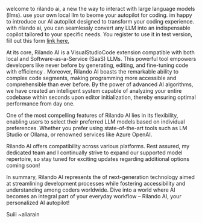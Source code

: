 


welcome to rilando ai, a new the way to interact with large language models (llms).
use your own local llm to beome your autopilot for coding.
im happy to introduce our  AI autopilot designed to transform your coding experience.
with rilando ai, you can seamlessly convert any LLM into an indispensable copilot tailored to your specific needs. You register to use it in test version,
fill out this form [link here](https://tally.so/r/n06KGP),


At its core, Rilando AI is a VisualStudioCode extension compatible with both local and Software-as-a-Service (SaaS) LLMs.
This powerful tool empowers developers like never before by generating, editing, and fine-tuning code with efficiency
.
Moreover, Rilando AI boasts the remarkable ability to complex code segments, making programming more accessible and comprehensible than ever before.
By the power of advanced AI algorithms, we have created an intelligent system capable of analyzing your entire codebase within seconds upon editor initialization,
thereby ensuring optimal performance from day one.

One of the most compelling features of Rilando AI lies in its flexibility, enabling users to select their preferred LLM models based on individual preferences.
Whether you prefer using state-of-the-art tools such as LM Studio or Ollama, or renowned services like Azure OpenAI.

Rilando AI offers compatibility across various platforms.
Rest assured, my dedicated team and I continually strive to expand our supported model repertoire, so stay tuned for exciting updates regarding
additional options coming soon!

In summary, Rilando AI represents the of next-generation technology aimed at streamlining development processes while fostering accessibility
and understanding among coders worldwide. Dive into a world where AI becomes an integral part of your everyday workflow –
Rilando AI, your personalized AI autopilot!

Suiii ~aliarain 